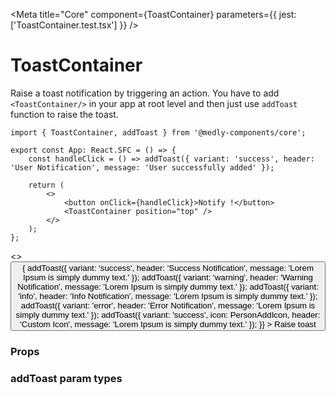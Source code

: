 
<Meta title="Core" component={ToastContainer} parameters={{ jest: ['ToastContainer.test.tsx'] }} />

# ToastContainer

Raise a toast notification by triggering an action. You have to add `<ToastContainer/>` in your app at root level and then just use `addToast` function to raise the toast.

```tsx
import { ToastContainer, addToast } from '@medly-components/core';

export const App: React.SFC = () => {
    const handleClick = () => addToast({ variant: 'success', header: 'User Notification', message: 'User successfully added' });

    return (
        <>
            <button onClick={handleClick}>Notify !</button>
            <ToastContainer position="top" />
        </>
    );
};
```

<Preview>
    <Story name="ToastContainer" decorators={[withKnobs]}>
        <>
            <ToastContainer position={select('Position', positions, 'top')}></ToastContainer>
            <Button
                onClick={() => {
                    addToast({
                        variant: 'success',
                        header: 'Success Notification',
                        message: 'Lorem Ipsum is simply dummy text.'
                    });
                    addToast({
                        variant: 'warning',
                        header: 'Warning Notification',
                        message: 'Lorem Ipsum is simply dummy text.'
                    });
                    addToast({
                        variant: 'info',
                        header: 'Info Notification',
                        message: 'Lorem Ipsum is simply dummy text.'
                    });
                    addToast({
                        variant: 'error',
                        header: 'Error Notification',
                        message: 'Lorem Ipsum is simply dummy text.'
                    });
                    addToast({
                        variant: 'success',
                        icon: PersonAddIcon,
                        header: 'Custom Icon',
                        message: 'Lorem Ipsum is simply dummy text.'
                    });
                }}
            >
                Raise toast
            </Button>
        </>
    </Story>
</Preview>

### Props

<Props of={ToastContainer} />

### addToast param types

<Props of={AddToast} />

